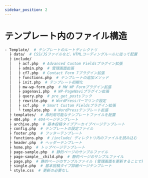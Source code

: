 ```yaml
---
sidebar_position: 2
---
```


# テンプレート内のファイル構造

```bash
- Template/  # テンプレートのルートディレクトリ
  ├ data/  # CSS/JSファイルなど、HTMLコーディングルールに従って配置
  ├ include/
  │   ├ acf.php  # Advanced Custom Fieldsプラグイン拡張
  │   ├ admin.php  # 管理画面拡張
  │   ├ cf7.php  # Contact Form 7プラグイン拡張
  │   ├ functions.php  # テンプレートの追加メソッド
  │   ├ init.php  # テンプレート初期化
  │   ├ mw-wp-form.php  # MW WP Formプラグイン拡張
  │   ├ pagenavi.php  # WP-PageNaviプラグイン拡張
  │   ├ query.php  # pre_get_postsフック
  │   ├ rewrite.php  # WordPressパーマリンク設定
  │   ├ scf.php  # Smart Custom Fieldsプラグイン拡張
  │   └ template.php  # WordPressテンプレート拡張
  ├ templates/  # 再利用可能なテンプレートファイルを配置
  ├ 404.php  # 404ページテンプレート
  ├ archive.php  # 基本投稿タイプアーカイブページテンプレート
  ├ config.php  # テンプレートの設定ファイル
  ├ footer.php  # フッターテンプレート
  ├ functions.php  # /include/ ディレクトリ内のファイルを読み込む
  ├ header.php  # ヘッダーテンプレート
  ├ home.php  # トップページテンプレート
  ├ page-sample.php  # 静的ページのサンプルファイル
  ├ page-sample__child.php  # 静的ページのサンプルファイル
  ├ page.php  # 静的ページのサンプルファイル (管理画面を更新することで)
  ├ single.php  # 基本投稿タイプ詳細ページテンプレート
  └ style.css  # 更新の必要なし
```
